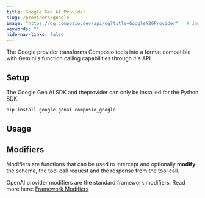 ```yaml
---
title: Google Gen AI Provider
slug: /providers/google
image: "https://og.composio.dev/api/og?title=Google%20Provider"   # image for socials
keywords: ""
hide-nav-links: false
---
```

The Google provider transforms Composio tools into a format compatible with Gemini's function calling capabilities through it's API

## Setup
The Google Gen AI SDK and theprovider can only be installed for the Python SDK.

```bash title="pip" for="python"
pip install google-genai composio_google
```
<SnippetCode
  src="fern/snippets/providers/python/google.py"
  startLine={1}
  endLine={9}
/>

## Usage
<SnippetCode
  src="fern/snippets/providers/python/google.py"
  startLine={10}
  endLine={21}
/>


## Modifiers
Modifiers are functions that can be used to intercept and optionally **modify** the schema, the tool call request and the response from the tool call.

OpenAI provider modifiers are the standard framework modifiers.
Read more here: [Framework Modifiers](/docs/modifiers/schema-modifiers)

